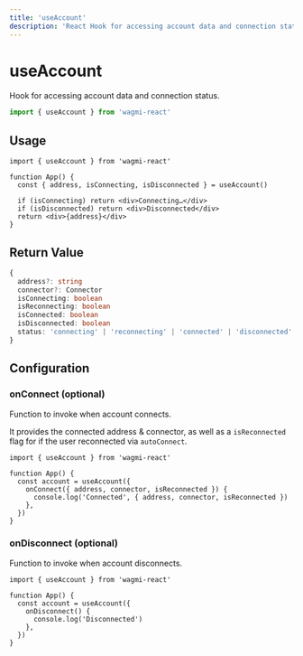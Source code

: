 ```yaml
---
title: 'useAccount'
description: 'React Hook for accessing account data and connection status.'
---
```


# useAccount

Hook for accessing account data and connection status.

```ts
import { useAccount } from 'wagmi-react'
```

## Usage

```tsx
import { useAccount } from 'wagmi-react'

function App() {
  const { address, isConnecting, isDisconnected } = useAccount()

  if (isConnecting) return <div>Connecting…</div>
  if (isDisconnected) return <div>Disconnected</div>
  return <div>{address}</div>
}
```

## Return Value

```ts
{
  address?: string
  connector?: Connector
  isConnecting: boolean
  isReconnecting: boolean
  isConnected: boolean
  isDisconnected: boolean
  status: 'connecting' | 'reconnecting' | 'connected' | 'disconnected'
}
```

## Configuration

### onConnect (optional)

Function to invoke when account connects.

It provides the connected address & connector, as well as a `isReconnected` flag for if the user reconnected via `autoConnect`.

```tsx {5-7}
import { useAccount } from 'wagmi-react'

function App() {
  const account = useAccount({
    onConnect({ address, connector, isReconnected }) {
      console.log('Connected', { address, connector, isReconnected })
    },
  })
}
```

### onDisconnect (optional)

Function to invoke when account disconnects.

```tsx {5-7}
import { useAccount } from 'wagmi-react'

function App() {
  const account = useAccount({
    onDisconnect() {
      console.log('Disconnected')
    },
  })
}
```
